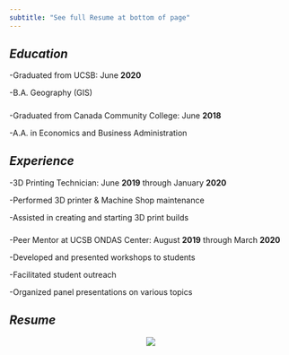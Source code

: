 ```yaml
---
subtitle: "See full Resume at bottom of page"
---
```


## *Education*
-Graduated from UCSB: June **2020 ** 

-B.A. Geography (GIS)

##### #

-Graduated from Canada Community College: June **2018**

-A.A. in Economics and Business Administration


## *Experience*

-3D Printing Technician: June **2019** through January **2020**

-Performed 3D printer & Machine Shop maintenance

-Assisted in creating and starting 3D print builds

##### #
-Peer Mentor at UCSB ONDAS Center: August **2019** through March **2020**

-Developed and presented workshops to students

-Facilitated student outreach

-Organized panel presentations on various topics



## *Resume*
<center>
![](img/resume_jpeg.jpg)

